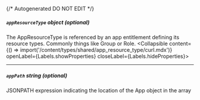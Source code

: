 {/* Autogenerated DO NOT EDIT  */}

##### `appResourceType` _object (optional)_
The AppResourceType is referenced by an app entitlement defining its resource types. Commonly things like Group or Role.
<Collapsible content={() => import('/content/types/shared/app_resource_type/curl.mdx')} openLabel={Labels.showProperties} closeLabel={Labels.hideProperties}>
</Collapsible>

---
##### `appPath` _string (optional)_
JSONPATH expression indicating the location of the App object in the  array


